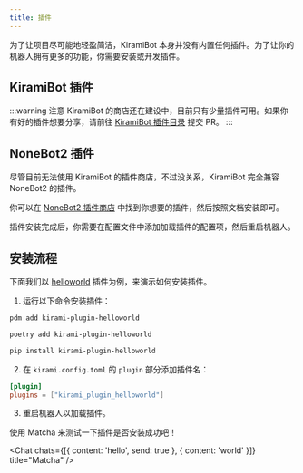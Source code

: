 ```yaml
---
title: 插件
---
```


为了让项目尽可能地轻盈简洁，KiramiBot 本身并没有内置任何插件。为了让你的机器人拥有更多的功能，你需要安装或开发插件。

## KiramiBot 插件

:::warning 注意
KiramiBot 的商店还在建设中，目前只有少量插件可用。如果你有好的插件想要分享，请前往 [KiramiBot 插件目录](https://github.com/A-kirami/kirami-plugins-index) 提交 PR。
:::

## NoneBot2 插件

尽管目前无法使用 KiramiBot 的插件商店，不过没关系，KiramiBot 完全兼容 NoneBot2 的插件。

你可以在 [NoneBot2 插件商店](https://nonebot.dev/store) 中找到你想要的插件，然后按照文档安装即可。

插件安装完成后，你需要在配置文件中添加加载插件的配置项，然后重启机器人。

## 安装流程

下面我们以 [helloworld](https://github.com/A-kirami/kirami-plugin-helloworld) 插件为例，来演示如何安装插件。

1. 运行以下命令安装插件：


<Tabs groupId="package-manager">
<TabItem value="pdm" label="PDM" default>

```bash
pdm add kirami-plugin-helloworld
```

</TabItem>
<TabItem value="poetry" label="Poetry">

```bash
poetry add kirami-plugin-helloworld
```

</TabItem>
<TabItem value="pip" label="pip">

```bash
pip install kirami-plugin-helloworld
```

</TabItem>
</Tabs>

2. 在 `kirami.config.toml` 的 `plugin` 部分添加插件名：

```toml
[plugin]
plugins = ["kirami_plugin_helloworld"]
```

3. 重启机器人以加载插件。

使用 Matcha 来测试一下插件是否安装成功吧！


<Chat chats={[{ content: 'hello', send: true }, { content: 'world' }]} title="Matcha" />
